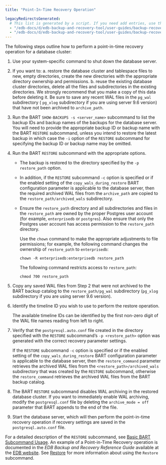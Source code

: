 ```yaml
---
title: "Point-In-Time Recovery Operation"

legacyRedirectsGenerated:
  # This list is generated by a script. If you need add entries, use the `legacyRedirects` key.
  - "/edb-docs/d/edb-backup-and-recovery-tool/user-guides/backup-recovery-guide/2.6.1/point_in_time_recovery_operation.html"
  - "/edb-docs/d/edb-backup-and-recovery-tool/user-guides/backup-recovery-guide/latest/point_in_time_recovery_operation.html"
---
```


<div id="point_in_time_recovery_operation" class="registered_link"></div>

The following steps outline how to perform a point-in-time recovery operation for a database cluster:

1.  Use your system-specific command to shut down the database server.

2.  If you want to:
    a.  restore the database cluster and tablespace files to new, empty directories, create the new directories with the appropriate directory ownership and permissions.
    b.  reuse the existing database cluster directories, delete all the files and subdirectories in the existing directories. We strongly recommend that you make a copy of this data before deleting it. Be sure to save any recent WAL files in the `pg_wal` subdirectory ( `pg_xlog` subdirectory if you are using server 9.6 version) that have not been archived to `archive_path`.

3.  Run the BART `SHOW-BACKUPS -s <server_name>` subcommand to list the backup IDs and backup names of the backups for the database server. You will need to provide the appropriate backup ID or backup name with the BART `RESTORE` subcommand, unless you intend to restore the latest backup in which case the `-i` option of the `RESTORE` subcommand for specifying the backup ID or backup name may be omitted.

4.  Run the BART `RESTORE` subcommand with the appropriate options.

    -   The backup is restored to the directory specified by the `-p restore_path` option.

    -   In addition, if the `RESTORE` subcommand `-c` option is specified or if the enabled setting of the `copy_wals_during_restore` BART configuration parameter is applicable to the database server, then the required archived WAL files from the `archive_path` are copied to the `restore_path/archived_wals` subdirectory.

    -   Ensure the `restore_path` directory and all subdirectories and files in the `restore_path` are owned by the proper Postgres user account (for example, `enterprisedb` or `postgres`). Also ensure that only the Postgres user account has access permission to the `restore_path` directory.

        Use the `chown` command to make the appropriate adjustments to file permissions; for example, the following command changes the ownership of `restore_path` to `enterprisedb`:

        `chown -R enterprisedb:enterprisedb restore_path`

        The following command restricts access to `restore_path`:

        `chmod 700 restore_path`

5.  Copy any saved WAL files from Step 2 that were not archived to the BART backup catalog to the `restore_path/pg_wal` subdirectory (`pg_xlog` subdirectory if you are using server 9.6 version).

6.  Identify the timeline ID you wish to use to perform the restore operation.

    The available timeline IDs can be identified by the first non-zero digit of the WAL file names reading from left to right.

7.  Verify that the `postgresql.auto.conf` file created in the directory specified with the `RESTORE` subcommand’s `-p <restore_path>` option was generated with the correct recovery parameter settings.

    If the `RESTORE` subcommand `-c` option is specified or if the enabled setting of the `copy_wals_during_restore` BART configuration parameter is applicable to the database server, then the `restore_command` parameter retrieves the archived WAL files from the `<restore_path>/archived_wals` subdirectory that was created by the `RESTORE` subcommand, otherwise the `restore_command` retrieves the archived WAL files from the BART backup catalog.

8.  The BART `RESTORE` subcommand disables WAL archiving in the restored database cluster. If you want to immediately enable WAL archiving, modify the `postgresql.conf` file by deleting the `archive_mode = off` parameter that BART appends to the end of the file.

9.  Start the database server, which will then perform the point-in-time recovery operation if recovery settings are saved in the `postgresql.auto.conf` file.

For a detailed description of the `RESTORE` subcommand, see [Basic BART Subcommand Usage](../03_basic_bart_subcommand_usage/#basic_bart_subcommand_usage). An example of a Point-in-Time Recovery operation is documented in the *EDB Backup and Recovery Reference Guide* available at the [EDB website](/bart/latest/bart_ref/). See [Restore](../03_basic_bart_subcommand_usage/08_restore/#restore) for more information about using the `Restore` subcommand.
